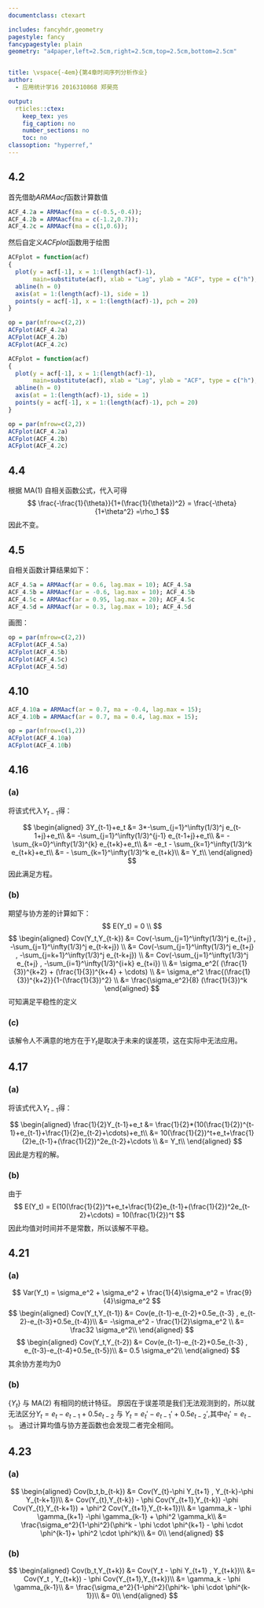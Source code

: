 ```yaml
---
documentclass: ctexart

includes: fancyhdr,geometry
pagestyle: fancy
fancypagestyle: plain
geometry: "a4paper,left=2.5cm,right=2.5cm,top=2.5cm,bottom=2.5cm"


title: \vspace{-4em}{第4章时间序列分析作业}
author:
  - 应用统计学16 2016310868 郑昊亮

output:
  rticles::ctex:
    keep_tex: yes
    fig_caption: no
    number_sections: no
    toc: no 
classoption: "hyperref,"
---
```

## 4.2
首先借助*ARMAacf*函数计算数值 
```r
ACF_4.2a = ARMAacf(ma = c(-0.5,-0.4));
ACF_4.2b = ARMAacf(ma = c(-1.2,0.7));
ACF_4.2c = ARMAacf(ma = c(1,0.6));
```

然后自定义*ACFplot*函数用于绘图

```r
ACFplot = function(acf)
{
  plot(y = acf[-1], x = 1:(length(acf)-1), 
       main=substitute(acf), xlab = "Lag", ylab = "ACF", type = c("h"),  xaxt="n")
  abline(h = 0)
  axis(at = 1:(length(acf)-1), side = 1)
  points(y = acf[-1], x = 1:(length(acf)-1), pch = 20)
}

op = par(mfrow=c(2,2))
ACFplot(ACF_4.2a)
ACFplot(ACF_4.2b)
ACFplot(ACF_4.2c)
```

\vspace{-2em}
```r
ACFplot = function(acf)
{
  plot(y = acf[-1], x = 1:(length(acf)-1), 
       main=substitute(acf), xlab = "Lag", ylab = "ACF", type = c("h"),  xaxt="n")
  abline(h = 0)
  axis(at = 1:(length(acf)-1), side = 1)
  points(y = acf[-1], x = 1:(length(acf)-1), pch = 20)
}

op = par(mfrow=c(2,2))
ACFplot(ACF_4.2a)
ACFplot(ACF_4.2b)
ACFplot(ACF_4.2c)
```

## 4.4
根据 MA(1) 自相关函数公式，代入可得
$$
\frac{-\frac{1}{\theta}}{1+(\frac{1}{\theta})^2} = \frac{-\theta}{1+\theta^2} =\rho_1 
$$
\noindent 因此不变。

## 4.5
自相关函数计算结果如下：
```r
ACF_4.5a = ARMAacf(ar = 0.6, lag.max = 10); ACF_4.5a
ACF_4.5b = ARMAacf(ar = -0.6, lag.max = 10); ACF_4.5b
ACF_4.5c = ARMAacf(ar = 0.95, lag.max = 20); ACF_4.5c
ACF_4.5d = ARMAacf(ar = 0.3, lag.max = 10); ACF_4.5d
```

画图：
```r
op = par(mfrow=c(2,2))
ACFplot(ACF_4.5a)
ACFplot(ACF_4.5b)
ACFplot(ACF_4.5c)
ACFplot(ACF_4.5d)
```


## 4.10

```r
ACF_4.10a = ARMAacf(ar = 0.7, ma = -0.4, lag.max = 15);
ACF_4.10b = ARMAacf(ar = 0.7, ma = 0.4, lag.max = 15);

op = par(mfrow=c(1,2))
ACFplot(ACF_4.10a)
ACFplot(ACF_4.10b)
```

## 4.16
### (a)
将该式代入$Y_{t-1}$得：

$$
\begin{aligned}
3Y_{t-1}+e_t &= 3*-\sum_{j=1}^\infty(1/3)^j e_{t-1+j}+e_t\\
             &= -\sum_{j=1}^\infty(1/3)^{j-1} e_{t-1+j}+e_t\\
             &= -\sum_{k=0}^\infty(1/3)^{k} e_{t+k}+e_t\\
             &= -e_t - \sum_{k=1}^\infty(1/3)^k e_{t+k}+e_t\\
             &= - \sum_{k=1}^\infty(1/3)^k e_{t+k}\\
             &= Y_t\\
\end{aligned}
$$
因此满足方程。

### (b)
期望与协方差的计算如下：
$$
E(Y_t) = 0 \\
$$
$$
\begin{aligned}
Cov(Y_t,Y_{t-k}) &= Cov(-\sum_{j=1}^\infty(1/3)^j e_{t+j} , -\sum_{j=1}^\infty(1/3)^j e_{t-k+j}) \\
                 &= Cov(-\sum_{j=1}^\infty(1/3)^j e_{t+j} , -\sum_{j=k+1}^\infty(1/3)^j e_{t-k+j}) \\
                 &= Cov(-\sum_{j=1}^\infty(1/3)^j e_{t+j} , -\sum_{i=1}^\infty(1/3)^{i+k} e_{t+i}) \\
                 &= \sigma_e^2( (\frac{1}{3})^{k+2} + (\frac{1}{3})^{k+4} + \cdots) \\
                 &= \sigma_e^2 \frac{(\frac{1}{3})^{k+2}}{1-(\frac{1}{3})^2} \\
                 &= \frac{\sigma_e^2}{8} (\frac{1}{3})^k
\end{aligned}
$$
可知满足平稳性的定义

### (c)
该解令人不满意的地方在于$Y_t$是取决于未来的误差项，这在实际中无法应用。

## 4.17
### (a)
将该式代入$Y_{t-1}$得：

$$
\begin{aligned}
\frac{1}{2}Y_{t-1}+e_t &= \frac{1}{2}*(10(\frac{1}{2})^{t-1}+e_{t-1}+\frac{1}{2}e_{t-2}+\cdots)+e_t\\
             &= 10(\frac{1}{2})^t+e_t+\frac{1}{2}e_{t-1}+(\frac{1}{2})^2e_{t-2}+\cdots \\
             &= Y_t\\
\end{aligned}
$$
因此是方程的解。

### (b)
由于
$$
E(Y_t) = E(10(\frac{1}{2})^t+e_t+\frac{1}{2}e_{t-1}+(\frac{1}{2})^2e_{t-2}+\cdots) = 10(\frac{1}{2})^t
$$
因此均值对时间并不是常数，所以该解不平稳。

## 4.21
### (a)
$$
Var(Y_t) = \sigma_e^2 + \sigma_e^2 + \frac{1}{4}\sigma_e^2 = \frac{9}{4}\sigma_e^2
$$
$$
\begin{aligned}
Cov(Y_t,Y_{t-1}) &= Cov(e_{t-1}-e_{t-2}+0.5e_{t-3} , e_{t-2}-e_{t-3}+0.5e_{t-4})\\
             &= -\sigma_e^2 - \frac{1}{2}\sigma_e^2 \\
             &= \frac32 \sigma_e^2\\
\end{aligned}
$$
$$
\begin{aligned}
Cov(Y_t,Y_{t-2}) &= Cov(e_{t-1}-e_{t-2}+0.5e_{t-3} , e_{t-3}-e_{t-4}+0.5e_{t-5})\\
             &= 0.5 \sigma_e^2\\
\end{aligned}
$$
其余协方差均为0

### (b)
$\{Y_t\}$ 与 MA(2) 有相同的统计特征。 原因在于误差项是我们无法观测到的，所以就无法区分$Y_t = e_t - e_{t-1} + 0.5e_{t-2}$ 与 $Y_t = e_t' - e_{t-1}' + 0.5e_{t-2}'$,其中$e_t'=e_{t-1}$。 通过计算均值与协方差函数也会发现二者完全相同。

## 4.23
### (a)
$$
\begin{aligned}
Cov(b_t,b_{t-k}) &= Cov(Y_{t}-\phi Y_{t+1} , Y_{t-k}-\phi Y_{t-k+1})\\
                 &= Cov(Y_{t},Y_{t-k}) - \phi Cov(Y_{t+1},Y_{t-k}) -\phi Cov(Y_{t},Y_{t-k+1}) + \phi^2 Cov(Y_{t+1},Y_{t-k+1})\\
                 &= \gamma_k - \phi \gamma_{k+1} -\phi \gamma_{k-1} + \phi^2 \gamma_k\\
                 &= \frac{\sigma_e^2}{1-\phi^2}(\phi^k - \phi \cdot \phi^{k+1} - \phi \cdot \phi^{k-1}+ \phi^2 \cdot \phi^k)\\
                 &= 0\\
\end{aligned}
$$

### (b)
$$
\begin{aligned}
Cov(b_t,Y_{t+k}) &= Cov(Y_t - \phi Y_{t+1} , Y_{t+k})\\
                 &= Cov(Y_t , Y_{t+k}) - \phi Cov(Y_{t+1},Y_{t+k})\\
                 &= \gamma_k - \phi \gamma_{k-1}\\
                 &= \frac{\sigma_e^2}{1-\phi^2}(\phi^k- \phi \cdot \phi^{k-1})\\
                 &= 0\\
\end{aligned}
$$